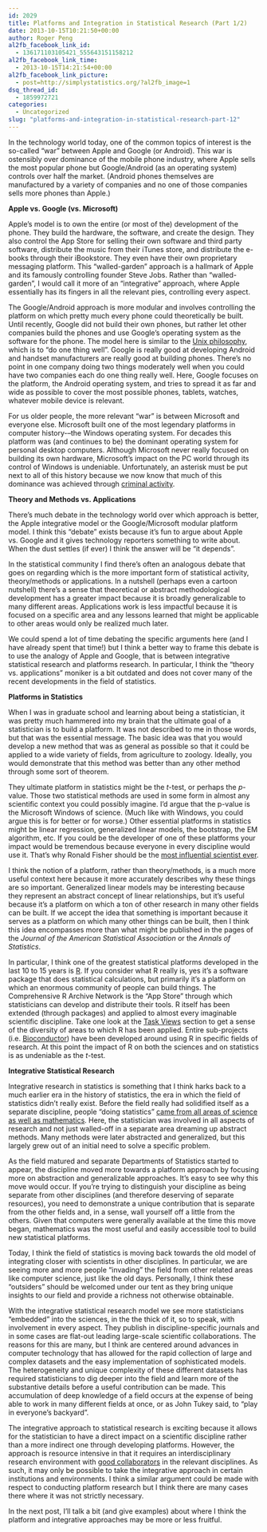 ```yaml
---
id: 2029
title: Platforms and Integration in Statistical Research (Part 1/2)
date: 2013-10-15T10:21:50+00:00
author: Roger Peng
al2fb_facebook_link_id:
  - 136171103105421_555643151158212
al2fb_facebook_link_time:
  - 2013-10-15T14:21:54+00:00
al2fb_facebook_link_picture:
  - post=http://simplystatistics.org/?al2fb_image=1
dsq_thread_id:
  - 1859972721
categories:
  - Uncategorized
slug: "platforms-and-integration-in-statistical-research-part-12"
---
```

In the technology world today, one of the common topics of interest is the so-called "war" between Apple and Google (or Android). This war is ostensibly over dominance of the mobile phone industry, where Apple sells the most popular phone but Google/Android (as an operating system) controls over half the market. (Android phones themselves are manufactured by a variety of companies and no one of those companies sells more phones than Apple.)

**Apple vs. Google (vs. Microsoft)**

Apple's model is to own the entire (or most of the) development of the phone. They build the hardware, the software, and create the design. They also control the App Store for selling their own software and third party software, distribute the music from their iTunes store, and distribute the e-books through their iBookstore. They even have their own proprietary messaging platform. This "walled-garden" approach is a hallmark of Apple and its famously controlling founder Steve Jobs. Rather than "walled-garden", I would call it more of an "integrative" approach, where Apple essentially has its fingers in all the relevant pies, controlling every aspect.

The Google/Android approach is more modular and involves controlling the platform on which pretty much every phone could theoretically be built. Until recently, Google did not build their own phones, but rather let other companies build the phones and use Google's operating system as the software for the phone. The model here is similar to the [Unix philosophy](http://en.wikipedia.org/wiki/Unix_philosophy), which is to "do one thing well". Google is really good at developing Android and handset manufacturers are really good at building phones. There's no point in one company doing two things moderately well when you could have two companies each do one thing really well. Here, Google focuses on the platform, the Android operating system, and tries to spread it as far and wide as possible to cover the most possible phones, tablets, watches, whatever mobile device is relevant.

For us older people, the more relevant "war" is between Microsoft and everyone else. Microsoft built one of the most legendary platforms in computer history\---the Windows operating system. For decades this platform was (and continues to be) the dominant operating system for personal desktop computers. Although Microsoft never really focused on building its own hardware, Microsoft's impact on the PC world through its control of Windows is undeniable. Unfortunately, an asterisk must be put next to all of this history because we now know that much of this dominance was achieved through [criminal activity](http://en.wikipedia.org/wiki/United_States_v._Microsoft_Corp.).

**Theory and Methods vs. Applications**

There's much debate in the technology world over which approach is better, the Apple integrative model or the Google/Microsoft modular platform model. I think this "debate" exists because it's fun to argue about Apple vs. Google and it gives technology reporters something to write about. When the dust settles (if ever) I think the answer will be "it depends".

In the statistical community I find there's often an analogous debate that goes on regarding which is the more important form of statistical activity, theory/methods or applications. In a nutshell (perhaps even a cartoon nutshell) there's a sense that theoretical or abstract methodological development has a greater impact because it is broadly generalizable to many different areas. Applications work is less impactful because it is focused on a specific area and any lessons learned that might be applicable to other areas would only be realized much later.

We could spend a lot of time debating the specific arguments here (and I have already spent that time!) but I think a better way to frame this debate is to use the analogy of Apple and Google, that is between integrative statistical research and platforms research. In particular, I think the "theory vs. applications" moniker is a bit outdated and does not cover many of the recent developments in the field of statistics.

**Platforms in Statistics**

When I was in graduate school and learning about being a statistician, it was pretty much hammered into my brain that the ultimate goal of a statistician is to build a platform. It was not described to me in those words, but that was the essential message. The basic idea was that you would develop a new method that was as general as possible so that it could be applied to a wide variety of fields, from agriculture to zoology. Ideally, you would demonstrate that this method was better than any other method through some sort of theorem.

They ultimate platform in statistics might be the _t_-test, or perhaps the _p_-value. Those two statistical methods are used in some form in almost any scientific context you could possibly imagine. I'd argue that the p-value is the Microsoft Windows of science. (Much like with Windows, you could argue this is for better or for worse.) Other essential platforms in statistics might be linear regression, generalized linear models, the bootstrap, the EM algorithm, etc. If you could be the developer of one of these platforms your impact would be tremendous because everyone in every discipline would use it. That's why Ronald Fisher should be the [most influential scientist ever](http://simplystatistics.org/2012/03/07/r-a-fisher-is-the-most-influential-scientist-ever/).

I think the notion of a platform, rather than theory/methods, is a much more useful context here because it more accurately describes why these things are so important. Generalized linear models may be interesting because they represent an abstract concept of linear relationships, but it's useful because it's a platform on which a ton of other research in many other fields can be built. If we accept the idea that something is important because it serves as a platform on which many other things can be built, then I think this idea encompasses more than what might be published in the pages of the _Journal of the American Statistical Association_ or the _Annals of Statistics_.

In particular, I think one of the greatest statistical platforms developed in the last 10 to 15 years is [R](http://www.r-project.org/). If you consider what R really is, yes it's a software package that does statistical calculations, but primarily it's a platform on which an enormous community of people can build things. The Comprehensive R Archive Network is the "App Store" through which statisticians can develop and distribute their tools. R itself has been extended (through packages) and applied to almost every imaginable scientific discipline. Take one look at the [Task Views](http://cran.r-project.org/web/views/) section to get a sense of the diversity of areas to which R has been applied. Entire sub-projects (i.e. [Bioconductor](http://bioconductor.org)) have been developed around using R in specific fields of research. At this point the impact of R on both the sciences and on statistics is as undeniable as the _t_-test.

**Integrative Statistical Research**

Integrative research in statistics is something that I think harks back to a much earlier era in the history of statistics, the era in which the field of statistics didn't really exist. Before the field really had solidified itself as a separate discipline, people "doing statistics" [came from all areas of science as well as mathematics](http://simplystatistics.org/2011/09/10/what-is-a-statistician/). Here, the statistician was involved in all aspects of research and not just walled-off in a separate area dreaming up abstract methods. Many methods were later abstracted and generalized, but this largely grew out of an initial need to solve a specific problem.

As the field matured and separate Departments of Statistics started to appear, the discipline moved more towards a platform approach by focusing more on abstraction and generalizable approaches. It's easy to see why this move would occur. If you're trying to distinguish your discipline as being separate from other disciplines (and therefore deserving of separate resources), you need to demonstrate a unique contribution that is separate from the other fields and, in a sense, wall yourself off a little from the others. Given that computers were generally available at the time this move began, mathematics was the most useful and easily accessible tool to build new statistical platforms.

Today, I think the field of statistics is moving back towards the old model of integrating closer with scientists in other disciplines. In particular, we are seeing more and more people "invading" the field from other related areas like computer science, just like the old days. Personally, I think these "outsiders" should be welcomed under our tent as they bring unique insights to our field and provide a richness not otherwise obtainable.

With the integrative statistical research model we see more statisticians "embedded" into the sciences, in the the thick of it, so to speak, with involvement in every aspect. They publish in discipline-specific journals and in some cases are flat-out leading large-scale scientific collaborations. The reasons for this are many, but I think are centered around advances in computer technology that has allowed for the rapid collection of large and complex datasets and the easy implementation of sophisticated models. The heterogeneity and unique complexity of these different datasets has required statisticians to dig deeper into the field and learn more of the substantive details before a useful contribution can be made. This accumulation of deep knowledge of a field occurs at the expense of being able to work in many different fields at once, or as John Tukey said, to "play in everyone's backyard".

The integrative approach to statistical research is exciting because it allows for the statistician to have a direct impact on a scientific discipline rather than a more indirect one through developing platforms. However, the approach is resource intensive in that it requires an interdisciplinary research environment with [good collaborators](http://simplystatistics.org/2011/10/20/finding-good-collaborators/) in the relevant disciplines. As such, it may only be possible to take the integrative approach in certain institutions and environments. I think a similar argument could be made with respect to conducting platform research but I think there are many cases there where it was not strictly necessary.

In the next post, I'll talk a bit (and give examples) about where I think the platform and integrative approaches may be more or less fruitful.
